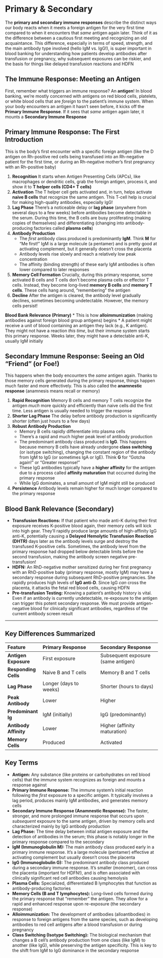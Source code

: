 # Primary & Secondary {-}

The **primary and secondary immune responses** describe the distinct ways our body reacts when it meets a foreign antigen for the very first time compared to when it encounters that *same* antigen again later. Think of it as the difference between a cautious first meeting and recognizing an old acquaintance. This difference, especially in terms of speed, strength, and the main antibody type involved (hello IgM vs. IgG!), is super important in blood banking for understanding how patients develop antibodies after transfusion or pregnancy, why subsequent exposures can be riskier, and the basis for things like delayed transfusion reactions and HDFN

## **The Immune Response: Meeting an Antigen** {-}

First, remember what triggers an immune response? An **antigen**! In blood banking, we're mostly concerned with antigens on red blood cells, platelets, or white blood cells that are *foreign* to the patient's immune system. When your body encounters an antigen it hasn't seen before, it kicks off the **Primary Immune Response**. If it sees that *same* antigen again later, it mounts a **Secondary Immune Response**

## **Primary Immune Response: The First Introduction** {-}

This is the body's first encounter with a specific foreign antigen (like the D antigen on Rh-positive red cells being transfused into an Rh-negative patient for the first time, or during an Rh-negative mother's first pregnancy with an Rh-positive baby)

1.  **Recognition** It starts when Antigen Presenting Cells (APCs), like macrophages or dendritic cells, grab the foreign antigen, process it, and show it to **T helper cells (CD4+ T cells)**
2.  **Activation** The T helper cell gets activated and, in turn, helps activate **naive B cells** that recognize the same antigen. This T-cell help is crucial for making high-quality antibodies, especially IgG!
3.  **Lag Phase** There's a noticeable delay or **lag phase** (anywhere from several days to a few weeks) before antibodies become detectable in the serum. During this time, the B cells are busy proliferating (making copies of themselves) and differentiating (changing into antibody-producing factories called **plasma cells**)
4.  **Antibody Production**
    *   The *first* antibody class produced is predominantly **IgM**. Think **M** for "Me first!" IgM is a large molecule (a pentamer) and is pretty good at activating complement, but it generally doesn't cross the placenta
    *   Antibody levels rise slowly and reach a relatively low peak concentration
    *   The affinity (binding strength) of these early IgM antibodies is often lower compared to later responses
5.  **Memory Cell Formation** Crucially, during this primary response, some activated B cells and T cells don't become plasma cells or effector T cells. Instead, they become long-lived **memory B cells** and **memory T cells**. These cells hang around, "remembering" the antigen
6.  **Decline** After the antigen is cleared, the antibody level gradually declines, sometimes becoming undetectable. However, the memory cells persist!

**Blood Bank Relevance (Primary)**
*   This is how **alloimmunization** (making antibodies against foreign blood group antigens) begins
*   A patient might receive a unit of blood containing an antigen they lack (e.g., K antigen). They might not have a reaction *this time*, but their immune system starts this primary response. Weeks later, they might have a detectable anti-K, usually IgM initially

## **Secondary Immune Response: Seeing an Old "Friend" (or Foe!)** {-}

This happens when the body encounters the *same* antigen again. Thanks to those memory cells generated during the primary response, things happen much faster and more effectively. This is also called the **anamnestic response** (anamnesis means recall or memory)

1.  **Rapid Recognition** Memory B cells and memory T cells recognize the antigen *much* more quickly and efficiently than naive cells did the first time. Less antigen is usually needed to trigger the response
2.  **Shorter Lag Phase** The delay before antibody production is significantly shorter (often just hours to a few days)
3.  **Robust Antibody Production**
    *   Memory B cells rapidly differentiate into plasma cells
    *   There's a rapid and much higher peak level of antibody production
    *   The predominant antibody class produced is **IgG**. This happens because memory B cells have already undergone **class switching** (or isotype switching), changing the constant region of the antibody from IgM to IgG (or sometimes IgA or IgE). Think **G** for "Gotcha again!" or "Greater response!"
    *   These IgG antibodies typically have a **higher affinity** for the antigen due to a process called **affinity maturation** that occurred during the primary response
    *   While IgG dominates, a small amount of IgM might still be produced
4.  **Persistence** Antibody levels remain higher for much longer compared to the primary response

## **Blood Bank Relevance (Secondary)** {-}

*   **Transfusion Reactions:** If that patient who made anti-K during their first exposure receives K-positive blood again, their memory cells will kick into high gear. They'll rapidly produce large amounts of high-affinity IgG anti-K, potentially causing a **Delayed Hemolytic Transfusion Reaction (DHTR)** days later as the antibody levels surge and destroy the transfused K-positive cells. Sometimes, the antibody level from the primary response had dropped below detectable limits before the second transfusion, making the antibody screen negative pre-transfusion!
*   **HDFN:** An RhD-negative mother sensitized during her first pregnancy with an RhD-positive baby (primary response, mostly IgM) may have a secondary response during subsequent RhD-positive pregnancies. She rapidly produces high levels of **IgG anti-D**. Since IgG *can* cross the placenta, it attacks the fetal red blood cells, causing HDFN
*   **Pre-transfusion Testing:** Knowing a patient's antibody history is vital. Even if an antibody is currently undetectable, re-exposure to the antigen can trigger this potent secondary response. We must provide antigen-negative blood for clinically significant antibodies, regardless of the current antibody screen result

---

## **Key Differences Summarized** {-}

| Feature           | Primary Response                  | Secondary Response                 |
| :---------------- | :-------------------------------- | :--------------------------------- |
| **Antigen Exposure**| First exposure                    | Subsequent exposure (same antigen) |
| **Responding Cells**| Naive B and T cells             | Memory B and T cells             |
| **Lag Phase**     | Longer (days to weeks)            | Shorter (hours to days)          |
| **Peak Antibody** | Lower                             | Higher                             |
| **Predominant Ig** | IgM (initially)                   | IgG (predominantly)              |
| **Antibody Affinity**| Lower                             | Higher (affinity maturation)     |
| **Memory Cells**  | Produced                          | Activated                          |

##  **Key Terms** {-}

*  **Antigen:** Any substance (like proteins or carbohydrates on red blood cells) that the immune system recognizes as foreign and mounts a response against
*  **Primary Immune Response:** The immune system's initial reaction following the *first* exposure to a specific antigen. It typically involves a lag period, produces mainly IgM antibodies, and generates memory cells
*  **Secondary Immune Response (Anamnestic Response):** The faster, stronger, and more prolonged immune response that occurs upon *subsequent* exposure to the same antigen, driven by memory cells and characterized mainly by IgG antibody production
*  **Lag Phase:** The time delay between initial antigen exposure and the detection of antibodies in the serum; this phase is notably longer in the primary response compared to the secondary
*  **IgM (Immunoglobulin M):** The main antibody class produced early in a primary immune response. It's a large molecule (pentamer) effective at activating complement but usually doesn't cross the placenta
*  **IgG (Immunoglobulin G):** The predominant antibody class produced during a secondary immune response. It's smaller (monomer), can cross the placenta (important for HDFN!), and is often associated with clinically significant red cell antibodies causing hemolysis
*  **Plasma Cells:** Specialized, differentiated B lymphocytes that function as antibody-producing factories
*  **Memory Cells (B and T lymphocytes):** Long-lived cells formed during the primary response that "remember" the antigen. They allow for a rapid and enhanced response upon re-exposure (the secondary response)
*  **Alloimmunization:** The development of antibodies (alloantibodies) in response to foreign antigens from the same species, such as developing antibodies to red cell antigens after a blood transfusion or during pregnancy
*  **Class Switching (Isotype Switching):** The biological mechanism that changes a B cell's antibody production from one class (like IgM) to another (like IgG), while preserving the antigen specificity. This is key to the shift from IgM to IgG dominance in the secondary response

